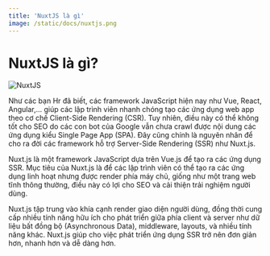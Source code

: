 ```yaml
---
title: 'NuxtJS là gì'
image: /static/docs/nuxtjs.png
---
```


# NuxtJS là gì?

![NuxtJS](/static/docs/nuxtjs.png)

Như các bạn Hr đã biết, các framework JavaScript hiện nay như Vue, React, Angular,... giúp các lập trình viên nhanh chóng tạo các ứng dụng web app theo cơ chế Client-Side Rendering (CSR). Tuy nhiên, điều này có thể không tốt cho SEO do các con bot của Google vẫn chưa crawl được nội dung các ứng dụng kiểu Single Page App (SPA). Đây cũng chính là nguyên nhân để cho ra đời các framework hỗ trợ Server-Side Rendering (SSR) như Nuxt.js.

Nuxt.js là một framework JavaScript dựa trên Vue.js để tạo ra các ứng dụng SSR. Mục tiêu của Nuxt.js là để các lập trình viên có thể tạo ra các ứng dụng linh hoạt nhưng được render phía máy chủ, giống như một trang web tĩnh thông thường, điều này có lợi cho SEO và cải thiện trải nghiệm người dùng.

Nuxt.js tập trung vào khía cạnh render giao diện người dùng, đồng thời cung cấp nhiều tính năng hữu ích cho phát triển giữa phía client và server như dữ liệu bất đồng bộ (Asynchronous Data), middleware, layouts, và nhiều tính năng khác. Nuxt.js giúp cho việc phát triển ứng dụng SSR trở nên đơn giản hơn, nhanh hơn và dễ dàng hơn.
